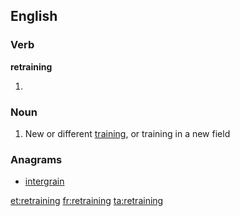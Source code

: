 ==English==

===Verb===
'''retraining'''

# {{present participle of|[[retrain]]}}

===Noun===
{{en-noun|-}}

# New or different [[training]], or training in a new field

===Anagrams===
* [[intergrain#English|intergrain]]

[[et:retraining]]
[[fr:retraining]]
[[ta:retraining]]